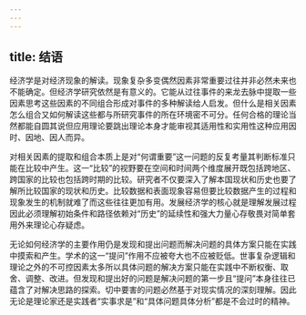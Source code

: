 ```yaml
---
---
---
```

title: 结语
---




经济学是对经济现象的解读。现象复杂多变偶然因素非常重要过往并非必然未来也不能确定。但经济学研究依然是有意义的。它能从过往事件的来龙去脉中提取一些因素思考这些因素的不同组合形成对事件的多种解读给人启发。但什么是相关因素怎么组合又如何解读这些都与所研究事件的所在环境密不可分。任何合格的理论当然都能自圆其说但应用理论要跳出理论本身才能审视其适用性和实用性这种应用因时、因地、因人而异。

对相关因素的提取和组合本质上是对“何谓重要”这一问题的反复考量其判断标准只能在比较中产生。这一“比较”的视野要在空间和时间两个维度展开既包括跨地区、跨国家的比较也包括跨时期的比较。研究者不仅要深入了解本国现状和历史也要了解所比较国家的现状和历史。比较数据和表面现象容易但要比较数据产生的过程和现象发生的机制就难了而这些往往更加有用。发展经济学的核心就是理解发展过程因此必须理解初始条件和路径依赖对“历史”的延续性和强大力量心存敬畏对简单套用外来理论心存疑虑。

无论如何经济学的主要作用仍是发现和提出问题而解决问题的具体方案只能在实践中摸索和产生。学术的这一“提问”作用不应被夸大也不应被贬低。世事复杂逻辑和理论之外的不可控因素太多所以具体问题的解决方案只能在实践中不断权衡、取舍、调整、改进。但发现和提出好的问题是解决问题的第一步且“提问”本身往往已蕴含了对解决思路的探索。切中要害的问题必然基于对现实情况的深刻理解。因此无论是理论家还是实践者“实事求是”和“具体问题具体分析”都是不会过时的精神。